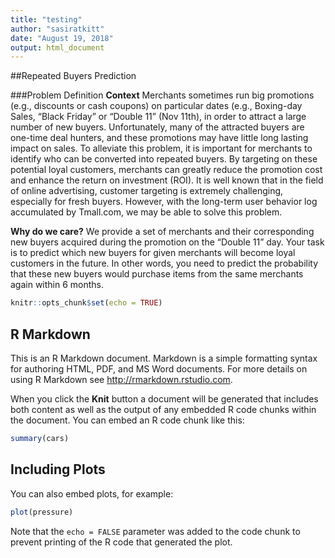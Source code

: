 ```yaml
---
title: "testing"
author: "sasiratkitt"
date: "August 19, 2018"
output: html_document
---
```


##Repeated Buyers Prediction

###Problem Definition
**Context** Merchants sometimes run big promotions (e.g., discounts or cash coupons) on particular dates (e.g., Boxing-day Sales, "Black Friday" or "Double 11" (Nov 11th), in order to attract a large number of new buyers. Unfortunately, many of the attracted buyers are one-time deal hunters, and these promotions may have little long lasting impact on sales. To alleviate this problem, it is important for merchants to identify who can be converted into repeated buyers. By targeting on these potential loyal customers, merchants can greatly reduce the promotion cost and enhance the return on investment (ROI). It is well known that in the field of online advertising, customer targeting is extremely challenging, especially for fresh buyers. However, with the long-term user behavior log accumulated by Tmall.com, we may be able to solve this problem.

**Why do we care?** We provide a set of merchants and their corresponding new buyers acquired during the promotion on the "Double 11" day. Your task is to predict which new buyers for given merchants will become loyal customers in the future. In other words, you need to predict the probability that these new buyers would purchase items from the same merchants again within 6 months.

```r
knitr::opts_chunk$set(echo = TRUE)
```

## R Markdown

This is an R Markdown document. Markdown is a simple formatting syntax for authoring HTML, PDF, and MS Word documents. For more details on using R Markdown see <http://rmarkdown.rstudio.com>.

When you click the **Knit** button a document will be generated that includes both content as well as the output of any embedded R code chunks within the document. You can embed an R code chunk like this:

```r
summary(cars)
```

## Including Plots

You can also embed plots, for example:

```r
plot(pressure)
```

Note that the `echo = FALSE` parameter was added to the code chunk to prevent printing of the R code that generated the plot.

